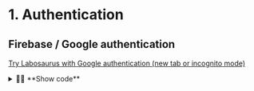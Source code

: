 # 1. Authentication

## Firebase / Google authentication

<a href="https://lab.jaouan.dev/?auth=google" target="_blank">Try Labosaurus with Google authentication (new tab or incognito mode)</a>

<details>
  <summary>🧑‍💻 **Show code**</summary>
  <div>
Swizzle Docusaurus Root `/src/theme/Root.js` :
```jsx
import { GoogleLogin, LabosaurusRoot, firebaseAuthProvider, firebaseStoreProvider } from '@jaouan/labosaurus';
import * as firebase from 'firebase/app';

export const app = firebase.initializeApp(firebaseConfig);

export default function Root({ children }) {
  return (
    <LabosaurusRoot
      config={{
        storeProvider: firebaseStoreProvider(app), // Access to Firestore (check <Hidden/> component)
        authProvider: firebaseAuthProvider(app), // Uses Firebase auth.
        loginElement: () => <GoogleLogin /> // Displays a "Sign in with Google" button.
      }}
    >
      {children}
    </LabosaurusRoot>
  );
}
```
  </div>
</details>

## Custom authentication

<a href="https://lab.jaouan.dev/?auth=mock" target="_blank">Try Labosaurus with custom authentication (new tab or incognito mode)</a>

<details>
  <summary>🧑‍💻 **Show code**</summary>
  <div>
Swizzle Docusaurus Root `/src/theme/Root.js` :
```jsx
<LabosaurusRoot
    config={{
    authProvider: {
        login: async () => { ... },
        logout: async () => { ... },
        isAdmin: async () => { return true|false },
        getUser: () => { return "string"|undefined; },
        onUser: (callback) => { // Labosaurus subscribes to user login/logout.
        ...
        callback(user); // Triggers callback immediately.
        return unsubscribeFunction;
        }
    },
    loginElement: () => {
        const { authProvider } = useContext<LabosaurusConfig>(LabosaurusContext);
        return <button onClick={authProvider.login}>Login</button>;
    }
    }}
>
    {children}
</LabosaurusRoot>
```
  </div>
</details>